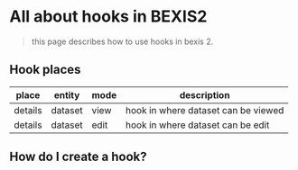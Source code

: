 
<Meta title="BEXIS2/Tutorials/Install" />


# All about hooks in BEXIS2

>this page describes how to use hooks in bexis 2.

## Hook places

| place | entity| mode | description
|--|--|--|--|
details | dataset | view | hook in where dataset can be viewed 
details | dataset | edit | hook in where dataset can be edit 

## How do I create a hook?



